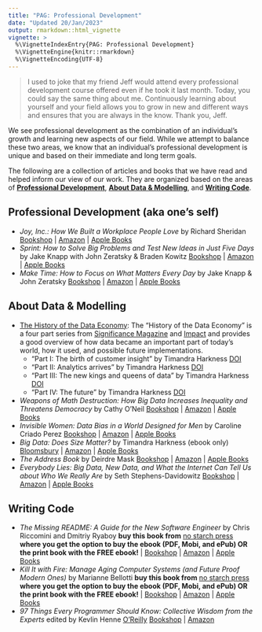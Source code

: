 ```yaml
---
title: "PAG: Professional Development"
date: "Updated 20/Jan/2023"
output: rmarkdown::html_vignette
vignette: >
  %\VignetteIndexEntry{PAG: Professional Development}
  %\VignetteEngine{knitr::rmarkdown}
  %\VignetteEncoding{UTF-8}
---
```


> I used to joke that my friend Jeff would attend every professional development course offered even if he took it last month. Today, you could say the same thing about me. Continuously learning about yourself and your field allows you to grow in new and different ways and ensures that you are always in the know. Thank you, Jeff.

We see professional development as the combination of an individual's growth and learning new aspects of our field. While we attempt to balance these two areas, we know that an individual's professional development is unique and based on their immediate and long term goals. 

The following are a collection of articles and books that we have read and helped inform our view of our work. They are organized based on the areas of [**Professional Development**](#ProfDev), [**About Data & Modelling**](#DataModelling), and [**Writing Code**](#WritingCode). 


## Professional Development (aka one's self) {#ProfDev}

  <!-- - __ by xxx [Bookshop]() | [Amazon]() | [Apple Books]() -->
  
  - _Joy, Inc.: How We Built a Workplace People Love_ by Richard Sheridan 
  [Bookshop](https://bookshop.org/p/books/joy-inc-how-we-built-a-workplace-people-love-richard-sheridan/7677689?ean=9781591847120) | 
  [Amazon](https://www.amazon.com/Joy-Inc-Built-Workplace-People/dp/1591847125) | 
  [Apple Books](https://books.apple.com/us/book/joy-inc/id666415806)
  - _Sprint: How to Solve Big Problems and Test New Ideas in Just Five Days_ by Jake Knapp with John Zeratsky & Braden Kowitz
  [Bookshop](https://bookshop.org/p/books/sprint-how-to-solve-big-problems-and-test-new-ideas-in-just-five-days-jake-knapp/6762101?ean=9781501121746) | 
  [Amazon](https://www.amazon.com/Sprint-Solve-Problems-Test-Ideas/dp/150112174X) | 
  [Apple Books](https://books.apple.com/us/book/sprint/id1013998819)
  - _Make Time: How to Focus on What Matters Every Day_ by Jake Knapp & John Zeratsky
  [Bookshop](https://bookshop.org/p/books/make-time-how-to-focus-on-what-matters-every-day-jake-knapp/12094196?ean=9780525572428) | 
  [Amazon](https://www.amazon.com/Make-Time-Focus-Matters-Every/dp/0525572422) | 
  [Apple Books](https://books.apple.com/us/book/make-time-how-to-focus-on-what-matters-every-day/id1598168334)
  
  <!-- - __ by xxx [Bookshop]() | [Amazon]() | [Apple Books]() -->


## About Data & Modelling {#DataModelling}

  <!-- - __ by xxx [Bookshop]() | [Amazon]() | [Apple Books]() -->
  
  - [The History of the Data Economy](https://www.significancemagazine.com/business/714-the-history-of-the-data-economy): The "History of the Data Economy" is a four part series from [Significance Magazine](https://www.significancemagazine.com/business/714-the-history-of-the-data-economy) and [Impact]() and provides a good overview of how data became an important part of today's world, how it used, and possible future implementations.
    - "Part I: The birth of customer insight" by Timandra Harkness [DOI](https://doi.org/10.1111/1740-9713.01504)
    - "Part II: Analytics arrives" by Timandra Harkness [DOI](https://doi.org/10.1111/1740-9713.01547)
    - "Part III: The new kings and queens of data" by Timandra Harkness [DOI](https://doi.org/10.1111/1740-9713.01567)
    - "Part IV: The future" by Timandra Harkness [DOI](https://doi.org/10.1111/1740-9713.01586)
  - _Weapons of Math Destruction: How Big Data Increases Inequality and Threatens Democracy_ by Cathy O’Neil
  [Bookshop](https://bookshop.org/p/books/weapons-of-math-destruction-how-big-data-increases-inequality-and-threatens-democracy-cathy-o-neil/11438502?ean=9780553418835) | 
  [Amazon](https://www.amazon.com/Weapons-Math-Destruction-Increases-Inequality/dp/0553418831) | 
  [Apple Books](https://books.apple.com/us/book/weapons-of-math-destruction-how-big-data-increases/id1605146240)
  - _Invisible Women: Data Bias in a World Designed for Men_ by Caroline Criado Perez
  [Bookshop](https://bookshop.org/p/books/invisible-women-data-bias-in-a-world-designed-for-men-caroline-criado-perez/15136602?ean=9781419735219) | 
  [Amazon](https://www.amazon.com/Invisible-Women-Data-World-Designed/dp/1419735217) | 
  [Apple Books](https://books.apple.com/us/book/invisible-women/id1450370544)
  - _Big Data: Does Size Matter?_ by Timandra Harkness (ebook only)
  [Bloomsbury](https://www.bloomsbury.com/us/big-data-9781472920065/) | 
  [Amazon](https://www.amazon.com/Big-Data-Matter-Bloomsbury-Sigma-ebook/dp/B01AS2XZ2Y) | 
  [Apple Books](https://books.apple.com/us/book/big-data/id1487479079)
  - _The Address Book_ by Deirdre Mask 
  [Bookshop](https://bookshop.org/p/books/the-address-book-what-street-addresses-reveal-about-identity-race-wealth-and-power-deirdre-mask/14632668?ean=9781250134790) | 
  [Amazon](https://www.amazon.com/Address-Book-Street-Addresses-Identity/dp/125013479X) | 
  [Apple Books](https://books.apple.com/us/book/the-address-book/id1468904681)
  - _Everybody Lies: Big Data, New Data, and What the Internet Can Tell Us about Who We Really Are_ by Seth Stephens-Davidowitz 
  [Bookshop](https://bookshop.org/p/books/everybody-lies-big-data-new-data-and-what-the-internet-can-tell-us-about-who-we-really-are-seth-stephens-davidowitz/6435920?ean=9780062390868) | 
  [Amazon](https://www.amazon.com/Everybody-Lies-Internet-About-Really/dp/0062390864) | 
  [Apple Books](https://books.apple.com/us/book/everybody-lies/id1073526949)
  
  <!-- - __ by xxx [Bookshop]() | [Amazon]() | [Apple Books]() -->


## Writing Code {#WritingCode}

  <!-- - __ by xxx [Bookshop]() | [Amazon]() | [Apple Books]() -->
  
  - _The Missing README: A Guide for the New Software Engineer_ by Chris Riccomini and Dmitriy Ryaboy 
  **buy this book from** [no starch press](https://nostarch.com/missing-readme) **where you get the option to buy the ebook (PDF, Mobi, and ePub) OR the print book with the FREE ebook!** | 
  [Bookshop](https://bookshop.org/p/books/the-missing-readme-a-guide-for-the-new-software-engineer-dmitriy-ryaboy/16628153?ean=9781718501836) | 
  [Amazon](https://www.amazon.com/Missing-README-Guide-Software-Engineer/dp/1718501838) | 
  [Apple Books](https://books.apple.com/us/book/the-missing-readme/id1555615457)
  - _Kill It with Fire: Manage Aging Computer Systems (and Future Proof Modern Ones)_ by Marianne Bellotti 
  **buy this book from** [no starch press](https://nostarch.com/kill-it-fire) **where you get the option to buy the ebook (PDF, Mobi, and ePub) OR the print book with the FREE ebook!** | 
  [Bookshop](https://bookshop.org/p/books/kill-it-with-fire-manage-aging-computer-systems-and-future-proof-modern-ones-marianne-bellotti/14958406?ean=9781718501188) | 
  [Amazon](https://www.amazon.com/Kill-Fire-Manage-Computer-Systems/dp/1718501188) | 
  [Apple Books](https://books.apple.com/us/book/kill-it-with-fire/id1523220539)
  - _97 Things Every Programmer Should Know: Collective Wisdom from the Experts_ edited by Kevlin Henne 
  [O'Reilly](https://www.oreilly.com/library/view/97-things-every/9780596809515/)
  [Bookshop](https://bookshop.org/p/books/97-things-every-programmer-should-know-collective-wisdom-from-the-experts-kevlin-henney/8169456?ean=9780596809485) | 
  [Amazon](https://www.amazon.com/Things-Every-Programmer-Should-Know-ebook/dp/B0039OVIAK) 
  
  <!-- - __ by xxx [Bookshop]() | [Amazon]() | [Apple Books]() -->

